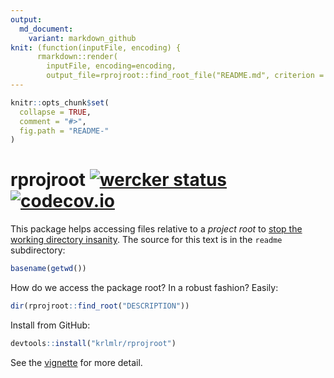 ```yaml
---
output:
  md_document:
    variant: markdown_github
knit: (function(inputFile, encoding) {
      rmarkdown::render(
        inputFile, encoding=encoding,
        output_file=rprojroot::find_root_file("README.md", criterion = "DESCRIPTION")) })
---
```


<!-- README.md is generated from README.Rmd. Please edit that file -->

```r
knitr::opts_chunk$set(
  collapse = TRUE,
  comment = "#>",
  fig.path = "README-"
)
```

rprojroot [![wercker status](https://app.wercker.com/status/c4dfa136cd78514514e259cc388e880c/s/master "wercker status")](https://app.wercker.com/project/bykey/c4dfa136cd78514514e259cc388e880c) [![codecov.io](https://codecov.io/github/krlmlr/rprojroot/coverage.svg?branch=master)](https://codecov.io/github/krlmlr/rprojroot?branch=master)
=================================================================================================================================================================================================================================================================================================================================================

This package helps accessing files relative to a *project root* to [stop the working directory insanity](https://gist.github.com/jennybc/362f52446fe1ebc4c49f).
The source for this text is in the `readme` subdirectory:

```r
basename(getwd())
```

How do we access the package root? In a robust fashion? Easily:

```r
dir(rprojroot::find_root("DESCRIPTION"))
```



Install from GitHub:

``` r
devtools::install("krlmlr/rprojroot")
```

See the [vignette](http://krlmlr.github.io/rprojroot/vignettes/rprojroot.html) for more detail.
